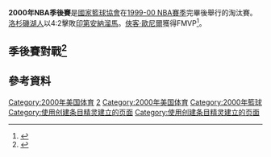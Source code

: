 '''2000年NBA季後賽'''是[[國家籃球協會|國家籃球協會]]在[[1999-00_NBA賽季|1999-00 NBA賽季]]完畢後舉行的淘汰賽。[[洛杉磯湖人|洛杉磯湖人]]以4:2擊敗[[印第安納溜馬|印第安納溜馬]]。[[俠客·歐尼爾|俠客·歐尼爾]]獲得FMVP<ref>{{Cite web |url=https://www.basketball-reference.com/playoffs/2000-nba-finals-pacers-vs-lakers.html |title=存档副本 |accessdate=2020-09-07 |archive-date=2020-04-24 |archive-url=https://web.archive.org/web/20200424075240/https://www.basketball-reference.com/playoffs/2000-nba-finals-pacers-vs-lakers.html |dead-url=no }}</ref>。

== 季後賽對戰<ref>{{Cite web |url=https://www.basketball-reference.com/playoffs/NBA_2000.html |title=存档副本 |accessdate=2020-09-07 |archive-date=2020-09-15 |archive-url=https://web.archive.org/web/20200915015624/https://www.basketball-reference.com/playoffs/NBA_2000.html |dead-url=no }}</ref> ==
{{16TeamBracket |

| RD1=第一輪
| RD2=第二輪
| RD3=分區決賽
| RD4=總決賽
| group1='''西區'''
| group2='''東區'''

| RD1-seed01='''W1'''
| RD1-team01='''[[洛杉磯湖人|洛杉磯湖人]]'''
| RD1-score01='''3'''
| RD1-seed02=W8
| RD1-team02=[[沙加緬度國王|沙加緬度國王]]
| RD1-score02=2

| RD1-seed03=W4
| RD1-team03=[[聖安東尼奧馬刺|聖安東尼奧馬刺]]
| RD1-score03=1
| RD1-seed04='''W5'''
| RD1-team04='''[[鳳凰城太陽|鳳凰城太陽]]'''
| RD1-score04='''3'''

| RD1-seed05='''W3'''
| RD1-team05='''[[波特蘭拓荒者|波特蘭拓荒者]]'''
| RD1-score05='''3'''
| RD1-seed06=W6
| RD1-team06=[[明尼蘇達灰狼|明尼蘇達灰狼]]
| RD1-score06=1

| RD1-seed07='''W2'''
| RD1-team07='''[[猶他爵士|猶他爵士]]'''
| RD1-score07='''3'''
| RD1-seed08=W7
| RD1-team08=[[西雅圖超音速|西雅圖超音速]]
| RD1-score08=2

| RD1-seed09='''E1'''
| RD1-team09='''[[印第安納溜馬|印第安納溜馬]]'''
| RD1-score09='''3'''
| RD1-seed10=E8
| RD1-team10=[[密爾瓦基公鹿|密爾瓦基公鹿]]
| RD1-score10=2

| RD1-seed11=E4
| RD1-team11=[[夏洛特黃蜂|夏洛特黃蜂]]
| RD1-score11=1
| RD1-seed12='''E5'''
| RD1-team12='''[[費城76人|費城76人]]'''
| RD1-score12='''3'''

| RD1-seed13='''E3'''
| RD1-team13='''[[紐約尼克|紐約尼克]]'''
| RD1-score13='''3'''
| RD1-seed14=E6
| RD1-team14=[[多倫多暴龍|多倫多暴龍]]
| RD1-score14=0

| RD1-seed15='''E2'''
| RD1-team15='''[[邁阿密熱火|邁阿密熱火]]'''
| RD1-score15='''3'''
| RD1-seed16=E7
| RD1-team16=[[底特律活塞|底特律活塞]]
| RD1-score16=0

| RD2-seed01='''W1'''
| RD2-team01='''[[洛杉磯湖人|洛杉磯湖人]]'''
| RD2-score01='''4'''
| RD2-seed02=W5
| RD2-team02=[[鳳凰城太陽|鳳凰城太陽]]
| RD2-score02=1

| RD2-seed03='''W3'''
| RD2-team03='''[[波特蘭拓荒者|波特蘭拓荒者]]'''
| RD2-score03='''4'''
| RD2-seed04=W2
| RD2-team04=[[猶他爵士|猶他爵士]]
| RD2-score04=1

| RD2-seed05='''E1'''
| RD2-team05='''[[印第安納溜馬|印第安納溜馬]]'''
| RD2-score05='''4'''
| RD2-seed06=E5
| RD2-team06=[[費城76人|費城76人]]
| RD2-score06=2

| RD2-seed07='''E3'''
| RD2-team07='''[[紐約尼克|紐約尼克]]'''
| RD2-score07='''4'''
| RD2-seed08=E2
| RD2-team08=[[邁阿密熱火|邁阿密熱火]]
| RD2-score08=3

| RD3-seed01='''W1'''
| RD3-team01='''[[洛杉磯湖人|洛杉磯湖人]]'''
| RD3-score01=4
| RD3-seed02=W3
| RD3-team02=[[波特蘭拓荒者|波特蘭拓荒者]]
| RD3-score02=3

| RD3-seed03='''E1'''
| RD3-team03='''[[印第安納溜馬|印第安納溜馬]]'''
| RD3-score03='''4'''
| RD3-seed04=E3
| RD3-team04=[[紐約尼克|紐約尼克]]
| RD3-score04=2

| RD4-seed01='''W1'''
| RD4-team01='''[[洛杉磯湖人|洛杉磯湖人]]'''
| RD4-score01='''4'''
| RD4-seed02=E1
| RD4-team02=[[印第安納溜馬|印第安納溜馬]]
| RD4-score02=2
}}

== 參考資料 ==
{{Reflist|2}}
<references />
{{NBAPlayoffs}}
{{NBA}}

[[Category:2000年美国体育|Category:2000年美国体育]]

[[Category:NBA季后赛|2]]
[[Category:2000年美国体育|Category:2000年美国体育]]
[[Category:2000年籃球|Category:2000年籃球]]
[[Category:使用创建条目精灵建立的页面|Category:使用创建条目精灵建立的页面]]
[[Category:使用创建条目精灵建立的页面|Category:使用创建条目精灵建立的页面]]